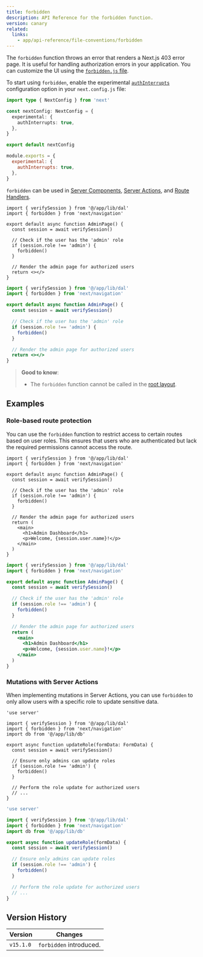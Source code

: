 ```yaml
---
title: forbidden
description: API Reference for the forbidden function.
version: canary
related:
  links:
    - app/api-reference/file-conventions/forbidden
---
```


The `forbidden` function throws an error that renders a Next.js 403 error page. It is useful for handling authorization errors in your application. You can customize the UI using the [`forbidden.js` file](/docs/app/api-reference/file-conventions/forbidden).

To start using `forbidden`, enable the experimental [`authInterrupts`](/docs/app/api-reference/config/next-config-js/authInterrupts) configuration option in your `next.config.js` file:

```ts filename="next.config.ts" switcher
import type { NextConfig } from 'next'

const nextConfig: NextConfig = {
  experimental: {
    authInterrupts: true,
  },
}

export default nextConfig
```

```js filename="next.config.js" switcher
module.exports = {
  experimental: {
    authInterrupts: true,
  },
}
```

`forbidden` can be used in [Server Components](/docs/app/building-your-application/rendering/server-components), [Server Actions](/docs/app/building-your-application/data-fetching/server-actions-and-mutations), and [Route Handlers](/docs/app/building-your-application/routing/route-handlers).

```tsx filename="app/auth/route.tsx" switcher
import { verifySession } from '@/app/lib/dal'
import { forbidden } from 'next/navigation'

export default async function AdminPage() {
  const session = await verifySession()

  // Check if the user has the 'admin' role
  if (session.role !== 'admin') {
    forbidden()
  }

  // Render the admin page for authorized users
  return <></>
}
```

```jsx filename="app/auth/route.js" switcher
import { verifySession } from '@/app/lib/dal'
import { forbidden } from 'next/navigation'

export default async function AdminPage() {
  const session = await verifySession()

  // Check if the user has the 'admin' role
  if (session.role !== 'admin') {
    forbidden()
  }

  // Render the admin page for authorized users
  return <></>
}
```

> **Good to know**:
>
> - The `forbidden` function cannot be called in the [root layout](/docs/app/building-your-application/routing/layouts-and-templates#root-layout-required).

## Examples

### Role-based route protection

You can use the `forbidden` function to restrict access to certain routes based on user roles. This ensures that users who are authenticated but lack the required permissions cannot access the route.

```tsx filename="app/admin/page.tsx" switcher
import { verifySession } from '@/app/lib/dal'
import { forbidden } from 'next/navigation'

export default async function AdminPage() {
  const session = await verifySession()

  // Check if the user has the 'admin' role
  if (session.role !== 'admin') {
    forbidden()
  }

  // Render the admin page for authorized users
  return (
    <main>
      <h1>Admin Dashboard</h1>
      <p>Welcome, {session.user.name}!</p>
    </main>
  )
}
```

```jsx filename="app/admin/page.js" switcher
import { verifySession } from '@/app/lib/dal'
import { forbidden } from 'next/navigation'

export default async function AdminPage() {
  const session = await verifySession()

  // Check if the user has the 'admin' role
  if (session.role !== 'admin') {
    forbidden()
  }

  // Render the admin page for authorized users
  return (
    <main>
      <h1>Admin Dashboard</h1>
      <p>Welcome, {session.user.name}!</p>
    </main>
  )
}
```

### Mutations with Server Actions

When implementing mutations in Server Actions, you can use `forbidden` to only allow users with a specific role to update sensitive data.

```tsx filename="app/auth/route.tsx" switcher
'use server'

import { verifySession } from '@/app/lib/dal'
import { forbidden } from 'next/navigation'
import db from '@/app/lib/db'

export async function updateRole(formData: FormData) {
  const session = await verifySession()

  // Ensure only admins can update roles
  if (session.role !== 'admin') {
    forbidden()
  }

  // Perform the role update for authorized users
  // ...
}
```

```jsx filename="app/auth/route.js" switcher
'use server'

import { verifySession } from '@/app/lib/dal'
import { forbidden } from 'next/navigation'
import db from '@/app/lib/db'

export async function updateRole(formData) {
  const session = await verifySession()

  // Ensure only admins can update roles
  if (session.role !== 'admin') {
    forbidden()
  }

  // Perform the role update for authorized users
  // ...
}
```

## Version History

| Version   | Changes                 |
| --------- | ----------------------- |
| `v15.1.0` | `forbidden` introduced. |
